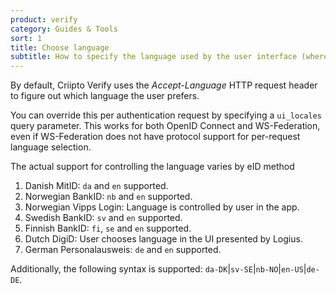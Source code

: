 ```yaml
---
product: verify
category: Guides & Tools
sort: 1
title: Choose language
subtitle: How to specify the language used by the user interface (where supported)
---
```


By default, Criipto Verify uses the _Accept-Language_ HTTP request header to figure out which language the user prefers. 

You can override this per authentication request by specifying a `ui_locales` query parameter. This works for both OpenID Connect and WS-Federation, even if WS-Federation does not have protocol support for per-request language selection.

The actual support for controlling the language varies by eID method

1. Danish MitID: `da` and `en` supported. 
2. Norwegian BankID: `nb` and `en` supported.
3. Norwegian Vipps Login: Language is controlled by user in the app.
4. Swedish BankID: `sv` and `en` supported.
5. Finnish BankID: `fi`, `se` and `en` supported.
6. Dutch DigiD: User chooses language in the UI presented by Logius.
7. German Personalausweis: `de` and `en` supported.

Additionally, the following syntax is supported: `da-DK`|`sv-SE`|`nb-NO`|`en-US`|`de-DE`.